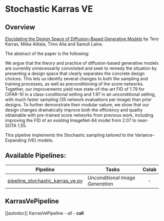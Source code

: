 <!--Copyright 2022 The HuggingFace Team. All rights reserved.

Licensed under the Apache License, Version 2.0 (the "License"); you may not use this file except in compliance with
the License. You may obtain a copy of the License at

http://www.apache.org/licenses/LICENSE-2.0

Unless required by applicable law or agreed to in writing, software distributed under the License is distributed on
an "AS IS" BASIS, WITHOUT WARRANTIES OR CONDITIONS OF ANY KIND, either express or implied. See the License for the
specific language governing permissions and limitations under the License.
-->

# Stochastic Karras VE

## Overview

[Elucidating the Design Space of Diffusion-Based Generative Models](https://arxiv.org/abs/2206.00364) by Tero Karras, Miika Aittala, Timo Aila and Samuli Laine.

The abstract of the paper is the following:

We argue that the theory and practice of diffusion-based generative models are currently unnecessarily convoluted and seek to remedy the situation by presenting a design space that clearly separates the concrete design choices. This lets us identify several changes to both the sampling and training processes, as well as preconditioning of the score networks. Together, our improvements yield new state-of-the-art FID of 1.79 for CIFAR-10 in a class-conditional setting and 1.97 in an unconditional setting, with much faster sampling (35 network evaluations per image) than prior designs. To further demonstrate their modular nature, we show that our design changes dramatically improve both the efficiency and quality obtainable with pre-trained score networks from previous work, including improving the FID of an existing ImageNet-64 model from 2.07 to near-SOTA 1.55.

This pipeline implements the Stochastic sampling tailored to the Variance-Expanding (VE) models.


## Available Pipelines:

| Pipeline | Tasks | Colab
|---|---|:---:|
| [pipeline_stochastic_karras_ve.py](https://github.com/huggingface/diffusers/blob/main/src/diffusers/pipelines/stochastic_karras_ve/pipeline_stochastic_karras_ve.py) | *Unconditional Image Generation* | - |


## KarrasVePipeline
[[autodoc]] KarrasVePipeline
	- all
	- __call__
